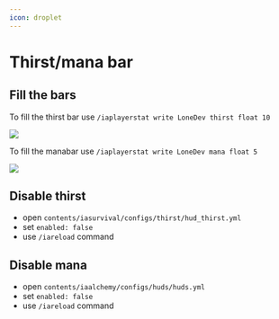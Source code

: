 ```yaml
---
icon: droplet
---
```


# Thirst/mana bar

## Fill the bars

To fill the thirst bar use `/iaplayerstat write LoneDev thirst float 10`

![](</assets/images/immagine (60).png>)

To fill the manabar use `/iaplayerstat write LoneDev mana float 5`

![](</assets/images/immagine (95).png>)

## Disable thirst

* open `contents/iasurvival/configs/thirst/hud_thirst.yml`
* set `enabled: false`
* use `/iareload` command

## Disable mana

* open `contents/iaalchemy/configs/huds/huds.yml`
* set `enabled: false`
* use `/iareload` command
